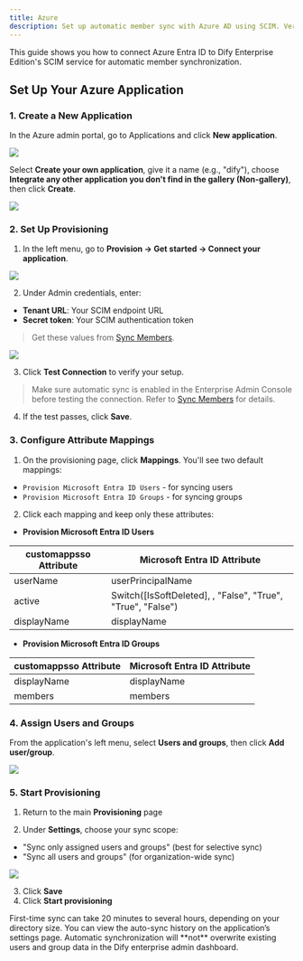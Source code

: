 ```yaml
---
title: Azure
description: Set up automatic member sync with Azure AD using SCIM. Version ≥ v2.7.0
---
```


This guide shows you how to connect Azure Entra ID to Dify Enterprise Edition's SCIM service for automatic member synchronization.

## Set Up Your Azure Application

### 1. Create a New Application

In the Azure admin portal, go to Applications and click **New application**.

![](https://assets-docs.dify.ai/2024/11/4f52715ff661e6c9430af09b4b2a4736.png)

Select **Create your own application**, give it a name (e.g., "dify"), choose **Integrate any other application you don't find in the gallery (Non-gallery)**, then click **Create**.

![](https://assets-docs.dify.ai/2024/11/b823ecfaa94d18ba0ac794cc0290dc7f.png)

### 2. Set Up Provisioning

1. In the left menu, go to **Provision → Get started → Connect your application**.

![](https://assets-docs.dify.ai/2025/05/f890065efeb5390dcb43e7e7d1c1f5b8.png)

2. Under Admin credentials, enter:

  - **Tenant URL**: Your SCIM endpoint URL
  - **Secret token**: Your SCIM authentication token

  > Get these values from [Sync Members](../sync-team-members).

  ![](https://assets-docs.dify.ai/2025/05/03f1e586bc428538d80b6f5316a293df.png)

3. Click **Test Connection** to verify your setup.

> Make sure automatic sync is enabled in the Enterprise Admin Console before testing the connection. Refer to [Sync Members](/en-us/administrator-guide/members/synchronization/sync-team-members) for details.

4. If the test passes, click **Save**.

### 3. Configure Attribute Mappings

1. On the provisioning page, click **Mappings**. You'll see two default mappings:

  - `Provision Microsoft Entra ID Users` - for syncing users
  - `Provision Microsoft Entra ID Groups` - for syncing groups

2. Click each mapping and keep only these attributes:

  - **Provision Microsoft Entra ID Users**

| customappsso Attribute | Microsoft Entra ID Attribute |
|------------------|------------------------|
| userName | userPrincipalName |
| active | Switch([IsSoftDeleted], , "False", "True", "True", "False") |
| displayName | displayName |

  - **Provision Microsoft Entra ID Groups**

| customappsso Attribute | Microsoft Entra ID Attribute |
|------------------|------------------------|
| displayName | displayName |
| members | members |

### 4. Assign Users and Groups

From the application's left menu, select **Users and groups**, then click **Add user/group**.

![](https://assets-docs.dify.ai/2024/11/ed3c6f5de21c75e2261bf05d055ffb9e.png)

### 5. Start Provisioning

1. Return to the main **Provisioning** page

2. Under **Settings**, choose your sync scope:
  - "Sync only assigned users and groups" (best for selective sync)
  - "Sync all users and groups" (for organization-wide sync)

  ![](https://assets-docs.dify.ai/2025/05/489e8b8f4091d53ab699ec33199d57a4.png)

3. Click **Save**
4. Click **Start provisioning**

<Note>
  First-time sync can take 20 minutes to several hours, depending on your directory size. You can view the auto-sync history on the application’s settings page. Automatic synchronization will **not** overwrite existing users and group data in the Dify enterprise admin dashboard.
</Note>

